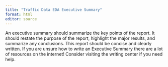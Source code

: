 ```yaml
---
title: "Traffic Data EDA Executive Summary"
format: html
editor: source
---
```


An executive summary should summarize the key points of the report. It should restate the purpose of the report, highlight the major results, and summarize any conclusions. This report should be concise and clearly written. If you are unsure how to write an Executive Summary there are a lot of resources on the internet! Consider visiting the writing center if you need help.